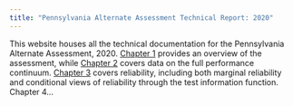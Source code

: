 ```yaml
---
title: "Pennsylvania Alternate Assessment Technical Report: 2020"
---
```


This website houses all the technical documentation for the Pennsylvania Alternate Assessment, 2020. [Chapter 1]() provides an overview of the assessment, while [Chapter 2](ch2-perf-continuum.html) covers data on the full performance continuum. [Chapter 3](ch3-reliability.html) covers reliability, including both marginal reliability and conditional views of reliability through the test information function. Chapter 4...